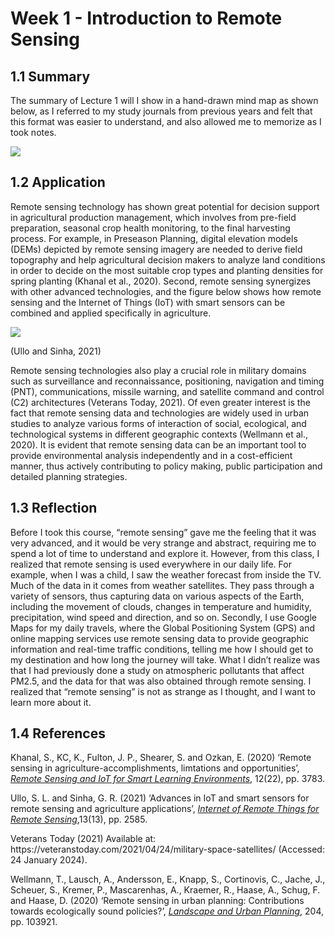 # Week 1 - Introduction to Remote Sensing {.unnumbered}

## 1.1 Summary {.unnumbered}

The summary of Lecture 1 will I show in a hand-drawn mind map as shown below, as I referred to my study journals from previous years and felt that this format was easier to understand, and also allowed me to memorize as I took notes.

![](images/clipboard-468102880.png)

## 1.2 Application {.unnumbered}

Remote sensing technology has shown great potential for decision support in agricultural production management, which involves from pre-field preparation, seasonal crop health monitoring, to the final harvesting process. For example, in Preseason Planning, digital elevation models (DEMs) depicted by remote sensing imagery are needed to derive field topography and help agricultural decision makers to analyze land conditions in order to decide on the most suitable crop types and planting densities for spring planting (Khanal et al., 2020). Second, remote sensing synergizes with other advanced technologies, and the figure below shows how remote sensing and the Internet of Things (IoT) with smart sensors can be combined and applied specifically in agriculture.

![](images/clipboard-1062689861.png)

(Ullo and Sinha, 2021)

Remote sensing technologies also play a crucial role in military domains such as surveillance and reconnaissance, positioning, navigation and timing (PNT), communications, missile warning, and satellite command and control (C2) architectures (Veterans Today, 2021). Of even greater interest is the fact that remote sensing data and technologies are widely used in urban studies to analyze various forms of interaction of social, ecological, and technological systems in different geographic contexts (Wellmann et al., 2020). It is evident that remote sensing data can be an important tool to provide environmental analysis independently and in a cost-efficient manner, thus actively contributing to policy making, public participation and detailed planning strategies.

## 1.3 Reflection {.unnumbered}

Before I took this course, "remote sensing" gave me the feeling that it was very advanced, and it would be very strange and abstract, requiring me to spend a lot of time to understand and explore it. However, from this class, I realized that remote sensing is used everywhere in our daily life. For example, when I was a child, I saw the weather forecast from inside the TV. Much of the data in it comes from weather satellites. They pass through a variety of sensors, thus capturing data on various aspects of the Earth, including the movement of clouds, changes in temperature and humidity, precipitation, wind speed and direction, and so on. Secondly, I use Google Maps for my daily travels, where the Global Positioning System (GPS) and online mapping services use remote sensing data to provide geographic information and real-time traffic conditions, telling me how I should get to my destination and how long the journey will take. What I didn't realize was that I had previously done a study on atmospheric pollutants that affect PM2.5, and the data for that was also obtained through remote sensing. I realized that "remote sensing" is not as strange as I thought, and I want to learn more about it.

## 1.4 References {.unnumbered}

Khanal, S., KC, K., Fulton, J. P., Shearer, S. and Ozkan, E. (2020) ‘Remote sensing in agriculture-accomplishments, limtations and opportunities’, [*Remote Sensing and IoT for Smart Learning Environments*](https://www.mdpi.com/journal/remotesensing/special_issues/RS_IoT_environments), 12(22), pp. 3783.

Ullo, S. L. and Sinha, G. R. (2021) ‘Advances in IoT and smart sensors for remote sensing and agriculture applications’, [*Internet of Remote Things for Remote Sensing*](https://www.mdpi.com/journal/remotesensing/special_issues/IoRT),13(13), pp. 2585.

Veterans Today (2021) Available at: https://veteranstoday.com/2021/04/24/military-space-satellites/ (Accessed: 24 January 2024).

Wellmann, T., Lausch, A., Andersson, E., Knapp, S., Cortinovis, C., Jache, J., Scheuer, S., Kremer, P., Mascarenhas, A., Kraemer, R., Haase, A., Schug, F. and Haase, D. (2020) ‘Remote sensing in urban planning: Contributions towards ecologically sound policies?’, [*Landscape and Urban Planning*](https://www.sciencedirect.com/journal/landscape-and-urban-planning "Go to Landscape and Urban Planning on ScienceDirect"), 204, pp. 103921.
